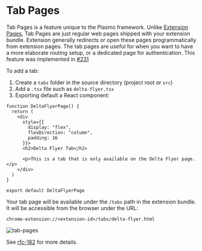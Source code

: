 # Tab Pages

Tab Pages is a feature unique to the Plasmo framework. Unlike [Extension Pages](/browser-extension), Tab Pages are just regular web pages shipped with your extension bundle. Extension generally redirects or open these pages programmatically from extension pages. The tab pages are useful for when you want to have a more elaborate routing setup, or a dedicated page for authentication. This feature was implemented in [#231](https://github.com/PlasmoHQ/plasmo/pull/231)

To add a tab:

1. Create a `tabs` folder in the source directory (project root or `src`)
2. Add a `.tsx` file such as `delta-flyer.tsx`
3. Exporting default a React component:

```tsx
function DeltaFlyerPage() {
  return (
    <div
      style={{
        display: "flex",
        flexDirection: "column",
        padding: 16
      }}>
      <h2>Delta Flyer Tab</h2>

      <p>This is a tab that is only available on the Delta Flyer page.</p>
    </div>
  )
}

export default DeltaFlyerPage
```

Your tab page will be available under the `/tabs` path in the extension bundle. It will be accessible from the browser under the URL:

```
chrome-extension://<extension-id>/tabs/delta-flyer.html
```

![tab-pages](/screenshots/2022-09-25-22-18-58.png)

See [rfc-182](https://github.com/PlasmoHQ/plasmo-test/tree/main/rfc/rfc-182-tabs) for more details.
